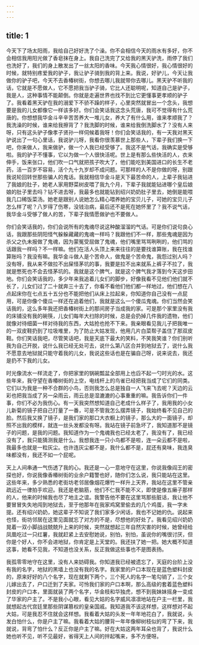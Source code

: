 ```yaml
---
---
---
```

title: 1
---




今天下了场太阳雨，我给自己好好洗了个澡。你不会相信今天的雨水有多好，你不会相信我用阳光做了香皂抹在身上。我自己洗完了又给我的黑天驴洗，雨停了我们也洗好了，我们的身上散发出了一丝太阳的香味。今天我心情很好，我心情很好的时候，就特别疼爱我的驴子，我让驴子骑到我的背上来。我说，好驴儿，今天让我做你的驴子吧，今天不去香椿树街，你想去哪儿我就带你去哪儿。黑天驴不听我的话，它就是不愿做人，它不愿把我当驴子骑，它比人还聪明呢，知道自己是驴子，我是人，这种事情不能颠倒。你就是走遍世界也找不到比它更懂事更孝顺的驴子了。我看着黑天驴在我的溺爱下不骄不躁的样子，心里突然就冒出一个念头，我想要是我的儿女都像它一样该多好。你们会笑话我这念头荒唐，我可不觉得有什么荒唐的。你想想我华金斗辛辛苦苦养大一堆儿女，养大了有什么用，谁来孝顺我了？我洗澡的时候，谁来给我擦背了？我洗脚的时候，谁来给我倒洗脚水了？没有人来呀，只有这头驴子像孝子贤孙一样伺候着我呀！你们会笑话我的，有一天我对黑天驴说出了一句心里话，我说驴儿呀，我看你很羡慕世上那些人，下辈子我们换一下吧，你来做人，我来做驴，做一个人我已经受够了。我这不是气话，我确实是受够啦。我的驴子不懂事，它以为做一个人很快活呢。世上是有那么些快活的人，衣来伸手，饭来张口，他们吹一口气就把孩子吹大了，他们能吃到美国进口的长生不老药，活一百岁不容易，活个九十九岁却不成问题。可那样的人不是你做的呀，别跟我说轮回转世那些骗人的鬼话。我就相信华金斗是天下最苦命的人，上辈子我钻进了我娘的肚子，她老人家用野菜树皮喂了我九个月，下辈子我就能钻进哪个皇后娘娘的肚子里去吗？钻不进去呀，我最多也就能钻到绍兴奶奶肚子里去，她倒是能喂我几口稀饭菜汤。她老是跟别人说她怎么精心喂养她的宝贝儿子，可她的宝贝儿子怎么样了呢？八岁得了伤寒，没钱治病，最后还不是死在她怀里了？我不说气话，我华金斗受够了做人的苦，下辈子我情愿做驴也不要做人。

你们会笑话我的，你们会说所有的鬼魂尽说这种酸溜溜的气话。可是你们说句良心话，我跟那些阴阳怪气躲躲藏藏的鬼魂一样吗？我跟他们不一样，那些鬼魂是因为杀父之仇未报做了鬼魂，因为蒙冤受屈做了鬼魂，他们嘴里骂骂咧咧的，他们骂的话跟我一样吗？不一样嘛。他们在活人头顶上来来往往的是要找谁算账，我在找谁算账吗？我没有嘛。我华金斗做人是个苦命人，做鬼是个苦命鬼，我怨过别人吗？没有呀，我从来不做拉不出屎怪茅坑的事，我要是拉不出来就系上裤子不拉了，我就是憋死也不会去怪茅坑的。我就是这个脾气，就是这个脾气我才落到今天这步田地。你们会笑话我的，多少年来我追着儿女们的脚步，好像我看不见他们他们就不长了，儿女们过了二十就奔三十去了，你看不看他们他们都一样地过，他们想在八点起床你在七点五十五分也不能把他们从床上拉起来，你知道你自己没有一点屁用，可是你像个傻瓜一样还在追着他们，我就是这么一个傻瓜鬼魂。你们当然会笑话我的，这么多年我还把香椿树街上的那间房子当成我的家。可是那个家里没有我的床铺没有我的碗筷，儿女们每年大扫除的时候，总是会扔掉几件我的遗物，他们就像对待细菌一样对待我的东西，大姑抢也抢不下来。我亲眼看见我儿子把我唯一的一双皮鞋扔到了垃圾堆里，为了防止大姑发现，他用几片白菜帮子盖住了那双皮鞋。你们笑话我吧，尽管笑话吧，我是天底下最大的笑料，不笑我笑谁？你们别听我为自己开脱，说什么我已经无处可去，说什么第八区合并到地狱去了，说什么我不愿意去地狱就只能守着我的儿女，我说这些话也是在骗自己呀，说来说去，我还是扔不下我的儿女。

时光像流水一样流走了，你把家里的锅碗瓢盆全部用上也舀不起一勺时光的水。这些年来，我守望在香椿树街的上空，电线杆上的鸟雀已经把我当成了它们的同类。它们以为我是一种不合群的小鸟，否则我怎么总是独自一人飞来飞去呢？天边的云彩也把我当成了另一朵雨云，雨云总是湿漉漉的心事重重的嘛。我告诉你们一件事，你们不必为我伤心。有一天我突然想知道自己老成什么样子了，我用我的小女儿新菊的镜子把自己打量了一番，可是不管我怎么摆弄镜子，我始终看不见自己的脸。然后我又换了镜子，是我们家的那口大衣橱上的镜子，那么大的一面镜子，却照不出我的模样，就连一丝头发都没有呀。我站在镜子前急坏了，我知道那不是镜子的问题，是我的问题。我知道作为一个鬼魂我也已经太老了，我没有了，我已经没有了，我只能猜测我是什么。我想我连一只小鸟都不是啦，连一朵云都不是啦，我最多也就是一粒灰尘。也许连灰尘都不是，我什么都不是，屁还有臭味，我连臭味都没有，我还不如一个屁呢。

天上人间串通一气伤透了我的心。我还是一心一意地守在这里，你说我像阎王的密探也好，你说我像香椿树街的业余户籍警也好，随你们怎么说，我只能站在这里。这些年来，多少熟悉的老街坊老邻居像烟花爆竹一样升上天界，我站在这里不管亲疏远近一律拍手欢迎。我还是老脑筋，他们不仁我不能不义，即使是像五癞子那样的人，他来的时候我也尽了地主之谊。我警告他不要在这里骂那些脏话，我让他不要冒冒失失地闯到地狱去，至于他那年在我家鸡窝里偷去的几个鸡蛋，我一字未提。还有绍兴奶奶，她这辈子不知说了我们家多少闲话，我也不记她的仇。说起来也怪，街坊邻居在这里见面就忘了对方的不是，尽想他的好处了。我看见绍兴奶奶晃着一双小脚战战兢兢升上来的时候，突然就想起三年自然灾害的时候，她曾经给凤凰吃过一只红薯，我就赶紧上去安慰她说，别怕，别怕，虽说你的嘴很讨厌，但你是个好人，你不会进地狱，你肯定是上天堂的。我还扶了她一把。她大概不知道这事，她看不见我，不知道也没关系，反正我做这些事也不是图表扬。

我孤零零地守在这里，没有人来妨碍我。你知道我已经被遗忘了，天庭的台阶上没有我的名字，地狱的黑墙上也没有我的名字。我家里的户口本现在是蓝色塑料封皮的，原来好好的八个名字，现在就剩下两个，三个死人的名字一笔勾销了，三个女儿嫁出去了，户口迁到了夫家。可怜我们家的户口本啊，那么高级的套着蓝色塑料封皮的户口本，里面就装了两个名字，华金枝和华独虎，想不到我妹妹摇身一变成了华家的户主了。不是我小心眼，看见大姑的名字威风凛凛地站在户主一栏里，我就想起古代宫廷里那些阴谋篡权的皇亲国戚。我知道我不该这样想，这样想对不起大姑，可是我忍不住就会这样想。我看着大姑的头发一年年地花白了，我就说，头发白怕什么，你是户主了嘛。我看着大姑的腰背一年年像柳树枝似的弯了下来，我就说，背弯了怕什么？反正你是户主了嘛。好在大姑这两年耳朵也背了，我说什么她也听不见，听不见最好，省得天上人间的拌起嘴来，多不方便呀。